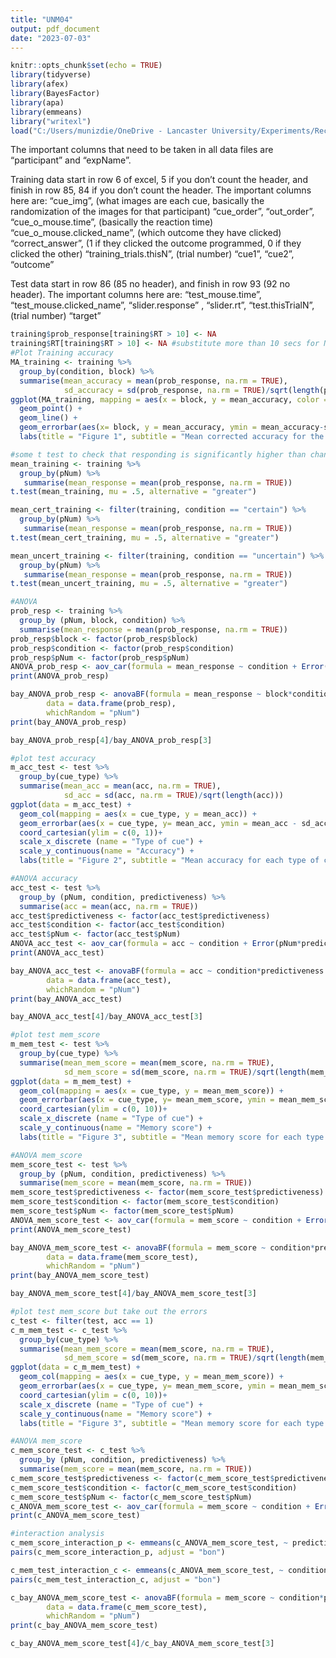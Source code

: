 ```yaml
---
title: "UNM04"
output: pdf_document
date: "2023-07-03"
---
```


```r
knitr::opts_chunk$set(echo = TRUE)
library(tidyverse)
library(afex)
library(BayesFactor)
library(apa)
library(emmeans)
library("writexl")
load("C:/Users/munizdie/OneDrive - Lancaster University/Experiments/Recognition memory/UNM04-main/UNM04_proc_data.RData")
```

The important columns that need to be taken in all data files are "participant" and "expName".

Training data start in row 6 of excel, 5 if you don't count the header, and finish in row 85, 84 if you don't count the header. The important columns here are: 
"cue_img", (what images are each cue, basically the randomization of the images for that participant)
"cue_order",
"out_order",
"cue_o_mouse.time", (basically the reaction time)
"cue_o_mouse.clicked_name", (which outcome they have clicked)
"correct_answer", (1 if they clicked the outcome programmed, 0 if they clicked the other)
"training_trials.thisN", (trial number)
"cue1",
"cue2",
"outcome"

Test data start in row 86 (85 no header), and finish in row 93 (92 no header). The important columns here are:
"test_mouse.time",
"test_mouse.clicked_name",
"slider.response" ,
"slider.rt",
"test.thisTrialN", (trial number)
"target"

```r
training$prob_response[training$RT > 10] <- NA
training$RT[training$RT > 10] <- NA #substitute more than 10 secs for NA
#Plot Training accuracy
MA_training <- training %>%
  group_by(condition, block) %>%
  summarise(mean_accuracy = mean(prob_response, na.rm = TRUE), 
            sd_accuracy = sd(prob_response, na.rm = TRUE)/sqrt(length(prob_response)))
ggplot(MA_training, mapping = aes(x = block, y = mean_accuracy, color = condition)) +
  geom_point() +
  geom_line() +
  geom_errorbar(aes(x= block, y = mean_accuracy, ymin = mean_accuracy-sd_accuracy, ymax = mean_accuracy+sd_accuracy), color = "black", width=.1,position=position_dodge(0.05)) +
  labs(title = "Figure 1", subtitle = "Mean corrected accuracy for the 4 blocks of the training phase")
```
```r
#some t test to check that responding is significantly higher than chance
mean_training <- training %>%
  group_by(pNum) %>%
   summarise(mean_response = mean(prob_response, na.rm = TRUE))
t.test(mean_training, mu = .5, alternative = "greater") 
```
```r
mean_cert_training <- filter(training, condition == "certain") %>%
  group_by(pNum) %>%
   summarise(mean_response = mean(prob_response, na.rm = TRUE))
t.test(mean_cert_training, mu = .5, alternative = "greater")
```
```r
mean_uncert_training <- filter(training, condition == "uncertain") %>%
  group_by(pNum) %>%
   summarise(mean_response = mean(prob_response, na.rm = TRUE))
t.test(mean_uncert_training, mu = .5, alternative = "greater")
```
```r
#ANOVA
prob_resp <- training %>%
  group_by (pNum, block, condition) %>%
  summarise(mean_response = mean(prob_response, na.rm = TRUE))
prob_resp$block <- factor(prob_resp$block)
prob_resp$condition <- factor(prob_resp$condition)
prob_resp$pNum <- factor(prob_resp$pNum)
ANOVA_prob_resp <- aov_car(formula = mean_response ~ condition + Error(pNum/block), data = prob_resp)
print(ANOVA_prob_resp)
```
```r
bay_ANOVA_prob_resp <- anovaBF(formula = mean_response ~ block*condition + pNum,
        data = data.frame(prob_resp),
        whichRandom = "pNum")
print(bay_ANOVA_prob_resp)
```
```r
bay_ANOVA_prob_resp[4]/bay_ANOVA_prob_resp[3]
```
```r
#plot test accuracy
m_acc_test <- test %>%
  group_by(cue_type) %>%
  summarise(mean_acc = mean(acc, na.rm = TRUE), 
            sd_acc = sd(acc, na.rm = TRUE)/sqrt(length(acc)))
ggplot(data = m_acc_test) +
  geom_col(mapping = aes(x = cue_type, y = mean_acc)) +
  geom_errorbar(aes(x = cue_type, y= mean_acc, ymin = mean_acc - sd_acc, ymax = mean_acc + sd_acc)) +
  coord_cartesian(ylim = c(0, 1))+
  scale_x_discrete (name = "Type of cue") +
  scale_y_continuous(name = "Accuracy") +
  labs(title = "Figure 2", subtitle = "Mean accuracy for each type of cue in test phase")
```
```r
#ANOVA accuracy
acc_test <- test %>%
  group_by (pNum, condition, predictiveness) %>%
  summarise(acc = mean(acc, na.rm = TRUE))
acc_test$predictiveness <- factor(acc_test$predictiveness)
acc_test$condition <- factor(acc_test$condition)
acc_test$pNum <- factor(acc_test$pNum)
ANOVA_acc_test <- aov_car(formula = acc ~ condition + Error(pNum*predictiveness), data = acc_test)
print(ANOVA_acc_test)
```
```r
bay_ANOVA_acc_test <- anovaBF(formula = acc ~ condition*predictiveness + pNum,
        data = data.frame(acc_test),
        whichRandom = "pNum")
print(bay_ANOVA_acc_test)
```
```r
bay_ANOVA_acc_test[4]/bay_ANOVA_acc_test[3]
```
```r
#plot test mem_score
m_mem_test <- test %>%
  group_by(cue_type) %>%
  summarise(mean_mem_score = mean(mem_score, na.rm = TRUE), 
            sd_mem_score = sd(mem_score, na.rm = TRUE)/sqrt(length(mem_score)))
ggplot(data = m_mem_test) +
  geom_col(mapping = aes(x = cue_type, y = mean_mem_score)) +
  geom_errorbar(aes(x = cue_type, y= mean_mem_score, ymin = mean_mem_score - sd_mem_score, ymax = mean_mem_score + sd_mem_score)) +
  coord_cartesian(ylim = c(0, 10))+
  scale_x_discrete (name = "Type of cue") +
  scale_y_continuous(name = "Memory score") +
  labs(title = "Figure 3", subtitle = "Mean memory score for each type of cue in test phase")
```
```r
#ANOVA mem_score
mem_score_test <- test %>%
  group_by (pNum, condition, predictiveness) %>%
  summarise(mem_score = mean(mem_score, na.rm = TRUE))
mem_score_test$predictiveness <- factor(mem_score_test$predictiveness)
mem_score_test$condition <- factor(mem_score_test$condition)
mem_score_test$pNum <- factor(mem_score_test$pNum)
ANOVA_mem_score_test <- aov_car(formula = mem_score ~ condition + Error(pNum*predictiveness), data = mem_score_test)
print(ANOVA_mem_score_test)
```
```r
bay_ANOVA_mem_score_test <- anovaBF(formula = mem_score ~ condition*predictiveness + pNum,
        data = data.frame(mem_score_test),
        whichRandom = "pNum")
print(bay_ANOVA_mem_score_test)
```
```r
bay_ANOVA_mem_score_test[4]/bay_ANOVA_mem_score_test[3]
```
```r
#plot test mem_score but take out the errors
c_test <- filter(test, acc == 1)
c_m_mem_test <- c_test %>%
  group_by(cue_type) %>%
  summarise(mean_mem_score = mean(mem_score, na.rm = TRUE), 
            sd_mem_score = sd(mem_score, na.rm = TRUE)/sqrt(length(mem_score)))
ggplot(data = c_m_mem_test) +
  geom_col(mapping = aes(x = cue_type, y = mean_mem_score)) +
  geom_errorbar(aes(x = cue_type, y= mean_mem_score, ymin = mean_mem_score - sd_mem_score, ymax = mean_mem_score + sd_mem_score)) +
  coord_cartesian(ylim = c(0, 10))+
  scale_x_discrete (name = "Type of cue") +
  scale_y_continuous(name = "Memory score") +
  labs(title = "Figure 3", subtitle = "Mean memory score for each type of cue in test phase")
```
```r
#ANOVA mem_score
c_mem_score_test <- c_test %>%
  group_by (pNum, condition, predictiveness) %>%
  summarise(mem_score = mean(mem_score, na.rm = TRUE))
c_mem_score_test$predictiveness <- factor(c_mem_score_test$predictiveness)
c_mem_score_test$condition <- factor(c_mem_score_test$condition)
c_mem_score_test$pNum <- factor(c_mem_score_test$pNum)
c_ANOVA_mem_score_test <- aov_car(formula = mem_score ~ condition + Error(pNum*predictiveness), data = c_mem_score_test)
print(c_ANOVA_mem_score_test)
```
```r
#interaction analysis
c_mem_score_interaction_p <- emmeans(c_ANOVA_mem_score_test, ~ predictiveness|condition)
pairs(c_mem_score_interaction_p, adjust = "bon")
```
```r
c_mem_test_interaction_c <- emmeans(c_ANOVA_mem_score_test, ~ condition|predictiveness)
pairs(c_mem_test_interaction_c, adjust = "bon")
```
```r
c_bay_ANOVA_mem_score_test <- anovaBF(formula = mem_score ~ condition*predictiveness + pNum,
        data = data.frame(c_mem_score_test),
        whichRandom = "pNum")
print(c_bay_ANOVA_mem_score_test)
```
```r
c_bay_ANOVA_mem_score_test[4]/c_bay_ANOVA_mem_score_test[3]
```